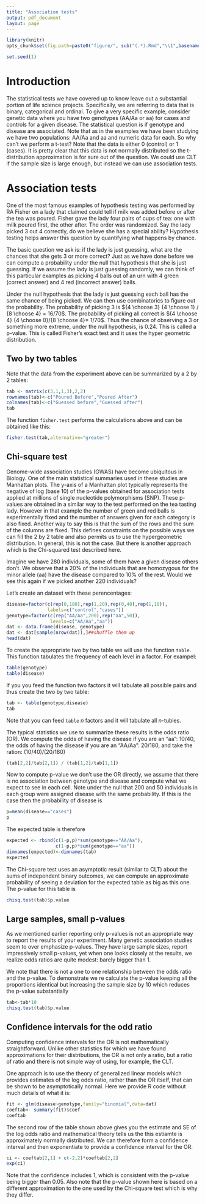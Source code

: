 ```yaml
---
title: "Association tests"
output: pdf_document
layout: page
---
```


```r
library(knitr)
opts_chunk$set(fig.path=paste0("figure/", sub("(.*).Rmd","\\1",basename(knitr:::knit_concord$get('infile'))), "-"))
```

```r
set.seed(1)
```

# Introduction

The statistical tests we have covered up to know leave out a substantial portion of life science projects. Specifically, we are referring to data that is binary, categorical and ordinal. To give a very specific example, consider genetic data where you have two genotypes (AA/Aa or aa) for cases and controls for a given disease. The statistical question is if genotype and disease are associated. Note that as in the examples we have been studying we have two populations: AA/Aa and aa and  numeric data for each. So why can't we perform a t-test? Note that the data is either 0 (control) or 1 (cases). It is pretty clear that this data is not normally distributed so the t-distribution approximation is for sure out of the question. We could use CLT if the sample size is large enough, but instead we can use association tests.

# Association tests

One of the most famous examples of hypothesis testing was performed by RA Fisher on a lady that claimed could tell if milk was added before or after the tea was poured. Fisher gave the lady four pairs of cups of tea: one with milk poured first, the other after. The order was randomized. Say the lady picked 3 out 4 correctly, do we believe she has a special ability? Hypothesis testing helps answer this question by quantifying what happens by chance.

The basic question we ask is: if the lady is just guessing, what are the chances that she gets 3 or more correct? Just as we have done before we can compute a probability under the null that hypothesis that she is just guessing. If we assume the lady is just guessing randomly, we can think of this particular examples as picking 4 balls out of an urn with 4 green (correct answer) and 4 red (incorrect answer) balls. 

Under the null hypothesis that the lady is just guessing each ball has the same chance of being picked. We can then use combinatorics to figure out the probability. The probability of picking 3 is ${4 \choose 3} {4 \choose 1} / {8 \choose 4} = 16/70$. The probability of picking all correct is ${4 \choose 4} {4 \choose 0}/{8 \choose 4}= 1/70$. Thus the chance of observing a 3 or something more extreme, under the null hypothesis, is 0.24. This is called a p-value. This is called Fisher's exact test and it uses the hyper geometric distribution.

## Two by two tables

Note that the data from the experiment above can be summarized by a 2 by 2 tables:

```r
tab <- matrix(c(3,1,1,3),2,2)
rownames(tab)<-c("Poured Before","Poured After")
colnames(tab)<-c("Guessed before","Guessed after")
tab
```

The function `fisher.test` performs the calculations above and can be obtained like this:

```r
fisher.test(tab,alternative="greater")
```

## Chi-square test

Genome-wide association studies (GWAS) have become ubiquitous in Biology. One of the main statistical summaries used in these studies are Manhattan plots. The y-axis of a Manhattan plot typically represents the negative of log (base 10) of the p-values obtained for association tests applied at millions of single nucleotide polymorphisms (SNP). These p-values are obtained in a similar way to the test performed on the tea tasting lady. However in that example the number of green and red balls is experimentally fixed and the number of answers given for each category is also fixed. Another way to say this is that the sum of the rows and the sum of the columns are fixed. This defines constraints on the possible ways we can fill the 2 by 2 table and also permits us to use the hypergeometric distribution. In general, this is not the case. But there is another approach which is the Chi-squared test described here.

Imagine we have 280 individuals, some of them have a given disease others don’t. We observe that a 20% of the individuals that are homozygous for the minor allele (aa) have the disease compared to 10% of the rest. Would we see this again if we picked another 220 individuals?

Let's create an dataset with these perencentages:

```r
disease=factor(c(rep(0,180),rep(1,20),rep(0,40),rep(1,10)),
               labels=c("control","cases"))
genotype=factor(c(rep("AA/Aa",200),rep("aa",50)),
                levels=c("AA/Aa","aa"))
dat <- data.frame(disease, genotype)
dat <- dat[sample(nrow(dat)),]##shuffle them up
head(dat)
```

To create the appropriate two by two table we will use the function `table`. This function tabulates the frequency of each level in a factor. For exampel:

```r
table(genotype)
table(disease)
```

If you you feed the function two factors it will tabulate all possible pairs and thus create the two by two table:

```r
tab <- table(genotype,disease)
tab
```

Note that you can feed `table` $n$ factors and it will tabulate all $n$-tubles.

The typical statistics we use to summarize these results is the odds ratio (OR). We compute the odds of having the disease if you are an "aa": 10/40, the odds of having the disease if you are an "AA/Aa": 20/180, and take the ration: $(10/40) / (20/180)$ 

```r
(tab[2,2]/tab[2,1]) / (tab[1,2]/tab[1,1])
```

Now to compute p-value we don't use the OR directly, we assume that there is no association between genotype and disease and compute what we expect to see in each cell. Note under the null that 200 and 50 individuals in each group were assigned disease with the same probability. If this is the case then the probability of disease is

```r
p=mean(disease=="cases")
p
```

The expected table is therefore

```r
expected <- rbind(c(1-p,p)*sum(genotype=="AA/Aa"),
                  c(1-p,p)*sum(genotype=="aa"))
dimnames(expected)<-dimnames(tab)
expected
```

The Chi-square test uses an asymptotic result (similar to CLT) about the sums of independent binary outcomes, we can compute an approximate probability of seeing a deviation for the expected table as big as this one. The p-value for this table is 

```r
chisq.test(tab)$p.value
```

## Large samples, small p-values

As we mentioned earlier reporting only p-values is not an appropriate way to report the results of your experiment. Many genetic association studies seem to over emphasize p-values. They have large sample sizes, report impressively small p-values, yet when one looks closely at the results, we realize odds ratios are quite modest: barely bigger than 1.

We note that there is not a one to one relationship between the odds ratio and the p-value. To demonstrate we re calculate the p-value keeping all the proportions identical but increasing the sample size by 10 which reduces the p-value substantially

```r
tab<-tab*10
chisq.test(tab)$p.value
```

## Confidence intervals for the odd ratio

Computing confidence intervals for the OR is not mathematically straightforward. Unlike other statistics for which we have found approximations for their distributions, the OR is not only a ratio, but a ratio of ratio and there is not simple way of using, for example, the CLT.
 
 One approach is to use the theory of generalized linear models which provides estimates of the log odds ratio, rather than the OR itself, that can be shown to be asymptotically normal. Here we provide R code without much details of what it is:
  
```r
fit <- glm(disease~genotype,family="binomial",data=dat)
coeftab<- summary(fit)$coef
coeftab
```

The second row of the table shown above gives you the estimate and SE of the log odds ratio and mathematical theory tells us the this estiamte is approximately normally distributed. We can therefore form a confidence interval and then exponentiate to provide a confidence interval for the OR.

```r
ci <- coeftab[2,1] + c(-2,2)*coeftab[2,2]
exp(ci)
```

Note that the confidence includes 1, which is consistent with the p-value being bigger than 0.05. Also note that the p-value shown here is based on a different approximation to the one used by the Chi-square test which is why they differ.

